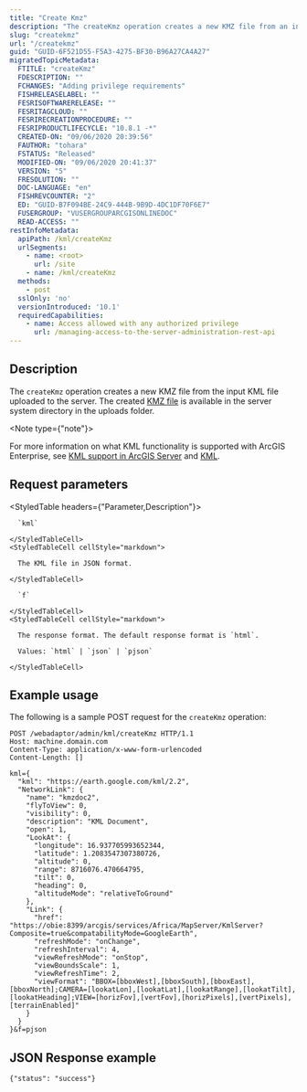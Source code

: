 ```yaml
---
title: "Create Kmz"
description: "The createKmz operation creates a new KMZ file from an input KML file."
slug: "createkmz"
url: "/createkmz"
guid: "GUID-6F521D55-F5A3-4275-BF30-B96A27CA4A27"
migratedTopicMetadata:
  FTITLE: "createKmz"
  FDESCRIPTION: ""
  FCHANGES: "Adding privilege requirements"
  FISHRELEASELABEL: ""
  FESRISOFTWARERELEASE: ""
  FESRITAGCLOUD: ""
  FESRIRECREATIONPROCEDURE: ""
  FESRIPRODUCTLIFECYCLE: "10.8.1 -*"
  CREATED-ON: "09/06/2020 20:39:56"
  FAUTHOR: "tohara"
  FSTATUS: "Released"
  MODIFIED-ON: "09/06/2020 20:41:37"
  VERSION: "5"
  FRESOLUTION: ""
  DOC-LANGUAGE: "en"
  FISHREVCOUNTER: "2"
  ED: "GUID-B7F094BE-24C9-444B-9B9D-4DC1DF70F6E7"
  FUSERGROUP: "VUSERGROUPARCGISONLINEDOC"
  READ-ACCESS: ""
restInfoMetadata:
  apiPath: /kml/createKmz
  urlSegments:
    - name: <root>
      url: /site
    - name: /kml/createKmz
  methods:
    - post
  sslOnly: 'no'
  versionIntroduced: '10.1'
  requiredCapabilities:
    - name: Access allowed with any authorized privilege
      url: /managing-access-to-the-server-administration-rest-api
---
```


## Description

The `createKmz` operation creates a new KMZ file from the input KML file uploaded to the server. The created [KMZ file](/kmzfile) is available in the server system directory in the uploads folder.

<Note type={"note"}>

For more information on what KML functionality is supported with ArcGIS Enterprise, see [KML support in ArcGIS Server](https://desktop.arcgis.com/en/arcmap/latest/manage-data/kml/kml-support-in-arcgis-server.htm) and [KML](https://enterprise.arcgis.com/en/portal/latest/use/kml.htm).

</Note>


## Request parameters

<StyledTable headers={"Parameter,Description"}>
  <StyledTableRow>
    <StyledTableCell cellStyle="markdown">

      `kml` 

    </StyledTableCell>
    <StyledTableCell cellStyle="markdown">

      The KML file in JSON format.

    </StyledTableCell>
  </StyledTableRow>
  <StyledTableRow>
    <StyledTableCell cellStyle="markdown">

      `f` 

    </StyledTableCell>
    <StyledTableCell cellStyle="markdown">

      The response format. The default response format is `html`. 

      Values: `html` | `json` | `pjson`

    </StyledTableCell>
  </StyledTableRow>
</StyledTable>


## Example usage

The following is a sample POST request for the `createKmz` operation:

```other
POST /webadaptor/admin/kml/createKmz HTTP/1.1
Host: machine.domain.com
Content-Type: application/x-www-form-urlencoded
Content-Length: []

kml={
  "kml": "https://earth.google.com/kml/2.2",
  "NetworkLink": {
    "name": "kmzdoc2",
    "flyToView": 0,
    "visibility": 0,
    "description": "KML Document",
    "open": 1,
    "LookAt": {
      "longitude": 16.937705993652344,
      "latitude": 1.2083547307380726,
      "altitude": 0,
      "range": 8716076.470664795,
      "tilt": 0,
      "heading": 0,
      "altitudeMode": "relativeToGround"
    },
    "Link": {
      "href": "https://obie:8399/arcgis/services/Africa/MapServer/KmlServer?Composite=true&compatabilityMode=GoogleEarth",
      "refreshMode": "onChange",
      "refreshInterval": 4,
      "viewRefreshMode": "onStop",
      "viewBoundsScale": 1,
      "viewRefreshTime": 2,
      "viewFormat": "BBOX=[bboxWest],[bboxSouth],[bboxEast],[bboxNorth];CAMERA=[lookatLon],[lookatLat],[lookatRange],[lookatTilt],[lookatHeading];VIEW=[horizFov],[vertFov],[horizPixels],[vertPixels],[terrainEnabled]"
    }
  }
}&f=pjson
```

## JSON Response example

```other
{"status": "success"}
```